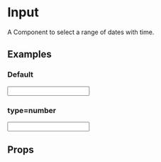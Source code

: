 

<Meta title="Components/Input" component={Input} />

# Input

A Component to select a range of dates with time.

## Examples

### Default

<Preview>
  <Story name="Default">
    <div className="bg-gray-300 p-8">
      <Input />
    </div>
  </Story>
</Preview>

### type=number

<Preview>
  <Story name="type=number">
    <div className="bg-gray-300 p-8">
      <Input type="number" defaultValue="1" />
    </div>
  </Story>
</Preview>

## Props

<Props of={Input} />
